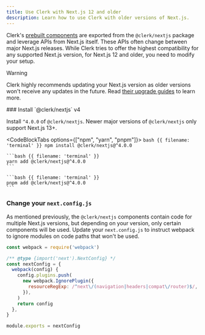 ```yaml
---
title: Use Clerk with Next.js 12 and older
description: Learn how to use Clerk with older versions of Next.js.
---
```


Clerk's [prebuilt components](/docs/components/overview) are exported from the `@clerk/nextjs` package and leverage APIs from Next.js itself. These APIs often change between major Next.js releases. While Clerk tries to offer the highest compatibility for any supported Next.js version, for Next.js 12 and older, you need to modify your setup.

> [!WARNING]
> Clerk highly recommends updating your Next.js version as older versions won't receive any updates in the future. Read [their upgrade guides](https://nextjs.org/docs/pages/building-your-application/upgrading) to learn more.

<Steps>
  ### Install `@clerk/nextjs` v4

  Install `^4.0.0` of `@clerk/nextjs`. Newer major versions of `@clerk/nextjs` only support Next.js 13+.

  <CodeBlockTabs options={["npm", "yarn", "pnpm"]}>
    ```bash {{ filename: 'terminal' }}
    npm install @clerk/nextjs@^4.0.0
    ```

    ```bash {{ filename: 'terminal' }}
    yarn add @clerk/nextjs@^4.0.0
    ```

    ```bash {{ filename: 'terminal' }}
    pnpm add @clerk/nextjs@^4.0.0
    ```
  </CodeBlockTabs>

  ### Change your `next.config.js`

  As mentioned previously, the `@clerk/nextjs` components contain code for multiple Next.js versions, but depending on your version, only certain components will be used. Update your `next.config.js` to instruct webpack to ignore modules on code paths that won't be used.

  ```js {{ filename: 'next.config.js', mark: [1, [5, 12]] }}
  const webpack = require('webpack')

  /** @type {import('next').NextConfig} */
  const nextConfig = {
    webpack(config) {
      config.plugins.push(
        new webpack.IgnorePlugin({
          resourceRegExp: /^next\/(navigation|headers|compat\/router)$/,
        }),
      )
      return config
    },
  }

  module.exports = nextConfig
  ```
</Steps>
